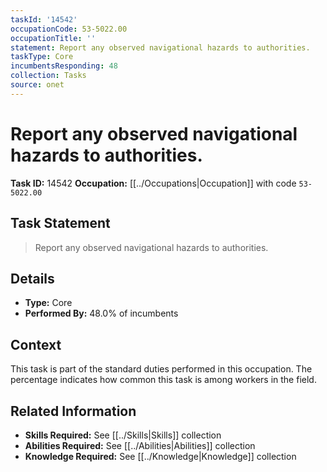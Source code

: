 ```yaml
---
taskId: '14542'
occupationCode: 53-5022.00
occupationTitle: ''
statement: Report any observed navigational hazards to authorities.
taskType: Core
incumbentsResponding: 48
collection: Tasks
source: onet
---
```

# Report any observed navigational hazards to authorities.

**Task ID:** 14542
**Occupation:** [[../Occupations|Occupation]] with code `53-5022.00`

## Task Statement

> Report any observed navigational hazards to authorities.

## Details

- **Type:** Core
- **Performed By:** 48.0% of incumbents

## Context

This task is part of the standard duties performed in this occupation. The percentage indicates how common this task is among workers in the field.

## Related Information

- **Skills Required:** See [[../Skills|Skills]] collection
- **Abilities Required:** See [[../Abilities|Abilities]] collection
- **Knowledge Required:** See [[../Knowledge|Knowledge]] collection
